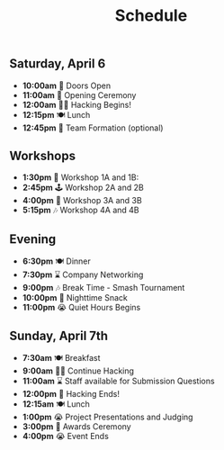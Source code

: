 
<Header sx={{ bg: 'accent' }}>

# Schedule

</Header>

<Schedule>


## Saturday, April 6
- **10:00am** 👋 Doors Open
- **11:00am** 📢 Opening Ceremony
- **12:00am** 👩‍💻 Hacking Begins!
- **12:15pm** 🍽️ Lunch
- **12:45pm** 👥 Team Formation (optional)

## Workshops
- **1:30pm** 🧙 Workshop 1A and 1B: 
- **2:45pm** 🕹 Workshop 2A and 2B
- **4:00pm** 🍦 Workshop 3A and 3B
- **5:15pm** 🎶 Workshop 4A and 4B

## Evening
- **6:30pm** 🍽️ Dinner
- **7:30pm** ⌛ Company Networking
- **9:00pm** 🎶 Break Time - Smash Tournament
- **10:00pm** 📢 Nighttime Snack
- **11:00pm** 😭 Quiet Hours Begins

## Sunday, April 7th
- **7:30am** 🍽️ Breakfast
- **9:00am** 👩‍💻 Continue Hacking
- **11:00am** ⌛ Staff available for Submission Questions
- **12:00pm** 📢 Hacking Ends!
- **12:15am** 🍽️ Lunch
- **1:00pm** 😭 Project Presentations and Judging
- **3:00pm** 🍦 Awards Ceremony
- **4:00pm** 😭 Event Ends

</Schedule>
